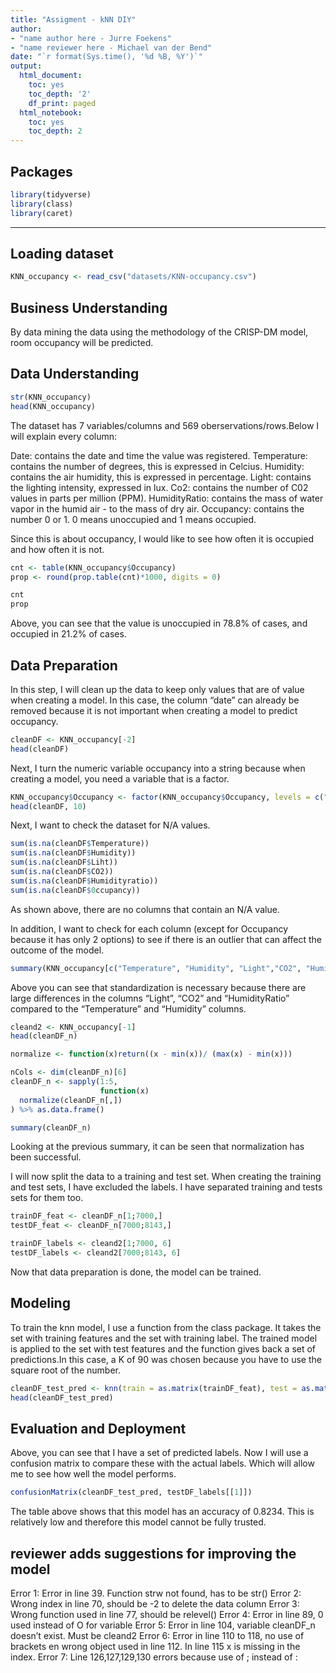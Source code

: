 ```yaml
---
title: "Assigment - kNN DIY"
author:
- "name author here - Jurre Foekens"
- "name reviewer here - Michael van der Bend"
date: "`r format(Sys.time(), '%d %B, %Y')`"
output:
  html_document:
    toc: yes
    toc_depth: '2'
    df_print: paged
  html_notebook:
    toc: yes
    toc_depth: 2
---
```

## Packages

```r
library(tidyverse)
library(class)
library(caret)
```

---

## Loading dataset

```r
KNN_occupancy <- read_csv("datasets/KNN-occupancy.csv")
```

## Business Understanding

By data mining the data using the methodology of the CRISP-DM model, room occupancy will be predicted.

## Data Understanding

```r
str(KNN_occupancy)
head(KNN_occupancy)
```
The dataset has 7 variables/columns and 569 oberservations/rows.Below I will explain every column:

Date: contains the date and time the value was registered.
Temperature: contains the number of degrees, this is expressed in Celcius.
Humidity: contains the air humidity, this is expressed in percentage.
Light: contains the lighting intensity, expressed in lux.
Co2: contains the number of C02 values in parts per million (PPM).
HumidityRatio: contains the mass of water vapor in the humid air - to the mass of dry air.
Occupancy: contains the number 0 or 1. 0 means unoccupied and 1 means occupied.


Since this is about occupancy, I would like to see how often it is occupied and how often it is not.

```r
cnt <- table(KNN_occupancy$Occupancy)
prop <- round(prop.table(cnt)*1000, digits = 0)

cnt
prop
```

Above, you can see that the value is unoccupied in 78.8% of cases, and occupied in 21.2% of cases.

## Data Preparation

In this step, I will clean up the data to keep only values that are of value when creating a model. In this case, the column "date" can already be removed because it is not important when creating a model to predict occupancy.

```r
cleanDF <- KNN_occupancy[-2]
head(cleanDF)
```

Next, I turn the numeric variable occupancy into a string because when creating a model, you need a variable that is a factor.

```r
KNN_occupancy$Occupancy <- factor(KNN_occupancy$Occupancy, levels = c("0", "1"), labels = c("Yes", "No")) %>% mutate("Yes")
head(cleanDF, 10)
```

Next, I want to check the dataset for N/A values. 

```r
sum(is.na(cleanDF$Temperature))
sum(is.na(cleanDF$Humidity))
sum(is.na(cleanDF$Liht))
sum(is.na(cleanDF$CO2))
sum(is.na(cleanDF$Humidityratio))
sum(is.na(cleanDF$0ccupancy))
```

As shown above, there are no columns that contain an N/A value.

In addition, I want to check for each column (except for Occupancy because it has only 2 options) to see if there is an outlier that can affect the outcome of the model.

```r
summary(KNN_occupancy[c("Temperature", "Humidity", "Light","CO2", "HumidityRatio")])
```

Above you can see that standardization is necessary because there are large differences in the columns "Light", "CO2" and "HumidityRatio" compared to the "Temperature" and "Humidity" columns.

```r
cleand2 <- KNN_occupancy[-1]
head(cleanDF_n)
```



```r
normalize <- function(x)return((x - min(x))/ (max(x) - min(x)))

nCols <- dim(cleanDF_n)[6]
cleanDF_n <- sapply(1:5,
                    function(x) 
  normalize(cleanDF_n[,])
) %>% as.data.frame()

summary(cleanDF_n)
```

Looking at the previous summary, it can be seen that normalization has been successful.

I will now split the data to a training and test set. When creating the training and test sets, I have excluded the labels. I have separated training and tests sets for them too.

```r
trainDF_feat <- cleanDF_n[1;7000,]
testDF_feat <- cleanDF_n[7000;8143,]

trainDF_labels <- cleand2[1;7000, 6]
testDF_labels <- cleand2[7000;8143, 6]
```

Now that data preparation is done, the model can be trained.

## Modeling

To train the knn model, I use a function from the class package. It takes the set with training features and the set with training label. The trained model is applied to the set with test features and the function gives back a set of predictions.In this case, a K of 90 was chosen because you have to use the square root of the number.

```r
cleanDF_test_pred <- knn(train = as.matrix(trainDF_feat), test = as.matrix(testDF_feat), cl = as.matrix(trainDF_labels), k = 90)
head(cleanDF_test_pred)
```

## Evaluation and Deployment

Above, you can see that I have a set of predicted labels. Now I will use a confusion matrix to compare these with the actual labels. Which will allow me to see how well the model performs.

```r
confusionMatrix(cleanDF_test_pred, testDF_labels[[1]])
```

The table above shows that this model has an accuracy of 0.8234. This is relatively low and therefore this model cannot be fully trusted.

## reviewer adds suggestions for improving the model
Error 1: Error in line 39. Function strw not found, has to be str()
Error 2: Wrong index in line 70, should be -2 to delete the data column
Error 3: Wrong function used in line 77, should be relevel()
Error 4: Error in line 89, 0 used instead of O for variable
Error 5: Error in line 104, variable cleanDF_n doesn't exist. Must be cleand2
Error 6: Error in line 110 to 118, no use of brackets en wrong object used in line 112. In line 115 x is missing in the index.
Error 7: Line 126,127,129,130 errors because use of ; instead of :
